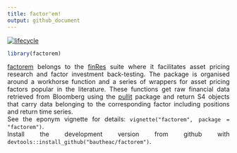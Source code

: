 ```yaml
---
title: factor'em!
output: github_document
---
```

<style> body {text-align: justify} </style>
[![lifecycle](https://img.shields.io/badge/lifecycle-experimental-orange.svg)](https://www.tidyverse.org/lifecycle/#experimental)


```r
library(factorem)
```


[factorem](https://bautheac.github.io/factorem/) belongs to the [finRes](https://bautheac.github.io/finRes/) suite where it facilitates asset pricing research and factor investment back-testing. The package is organised around a workhorse function and a series of wrappers for asset pricing factors popular in the literature. These functions get raw financial data retrieved from Bloomberg using the [pullit](https://bautheac.github.io/pullit/) package and return S4 objects that carry data belonging to the corresponding factor including positions and return time series.    
See the eponym vignette for details: `vignette("factorem", package = "factorem")`.  
Install the development version from github with `devtools::install_github("bautheac/factorem")`.  







